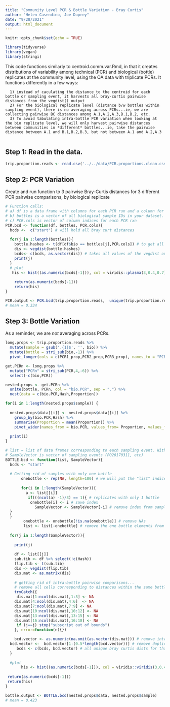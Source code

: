```yaml
---
title: "Community Level PCR & Bottle Variation - Bray Curtis"
author: "Helen Casendino, Joe Duprey"
date: "9/28/2021"
output: html_document
---
```

  
```r
knitr::opts_chunk$set(echo = TRUE)
```
```r
library(tidyverse)
library(vegan)
library(stringi)
```

This code functions similarly to centroid.comm.var.Rmd, in that it creates distributions of variability among technical (PCR) and biological (bottle) replicates at the community level, using the OA data with triplicate PCRs. It functions differently in a few ways: 
     
      1) instead of caculating the distance to the centroid for each bottle or sampling event, it harvests all bray-curtis pairwise distances from the vegdist() output
      2) For the biological replicate level (distance b/w bottles within sampling event), there is no averaging across PCRs...ie, we are collecting pairwise BC distances among A.1,A.2,A.3,B.1,B.2, etc.
      3) To avoid tabulating intra-bottle PCR variation when looking at the bio replicate level, we will only harvest pairwise distances between communities in *different* bottles...ie, take the pairwise distance between A.1 and B.1,B.2,B.3, but not between A.1 and A.2,A.3
      
## Step 1: Read in the data. 

```r
trip.proportion.reads <- read.csv('../../data/PCR.proportions.clean.csv')
```
      
## Step 2: PCR Variation
Create and run function to 3 pairwise Bray-Curtis distances for 3 different PCR pairwise comparisons, by biological replicate

```r
# Function calls: 
# a) df is a data frame with columns for each PCR run and a column for bottle ID
# b) bottles is a vector of all biological sample IDs in your dataset.
# c) PCR.cols is vector of column indices for each PCR rxn 
PCR.bcd <- function(df, bottles, PCR.cols){
  bcds <-  c("start") # will hold all bray curt distances
  
  for(j in 1:length(bottles)){
    bottle.hashes <- t(df[df$bio == bottles[j],PCR.cols]) # to get all PCR props from that one sample
    dis <- vegdist(bottle.hashes)
    bcds<- c(bcds, as.vector(dis)) # takes all values of the vegdist output
    print(j)
  }
  # plot
   his <- hist((as.numeric(bcds[-1])), col = viridis::plasma(3,0.4,0.7), main = "PCR Variation", xlab = "Bray-Curtis Pairwise Distances")
  
    return(as.numeric(bcds[-1])) 
    return(his)
}

PCR.output <- PCR.bcd(trip.proportion.reads,  unique(trip.proportion.reads$bio), 3:5)
# mean = 0.334
```

## Step 3: Bottle Variation
As a reminder, we are *not* averaging across PCRs.

```r
long.props <- trip.proportion.reads %>% 
  mutate(sample = gsub('.{1}$', '', bio)) %>% 
  mutate(bottle = stri_sub(bio,-1)) %>% 
  pivot_longer(cols = c(PCR1_prop,PCR2_prop,PCR3_prop), names_to = "PCR", values_to = "Proportion")

get.PCRn <- long.props %>% 
  mutate("PCRn" = stri_sub(PCR,4,-6)) %>% 
  select(-c(bio,PCR))

nested.props <- get.PCRn %>% 
  unite(bottle, PCRn, col = "bio.PCR", sep = ".") %>% 
  nest(data = c(bio.PCR,Hash,Proportion))

for(i in 1:length(nested.props$sample)) {
  
  nested.props$data[[i]] <- nested.props$data[[i]] %>% 
    group_by(bio.PCR,Hash) %>% 
    summarise(Proportion = mean(Proportion)) %>%  
    pivot_wider(names_from = bio.PCR, values_from= Proportion, values_fill = 0) 
  
  print(i)
}
```


```r
# list = list of data frames corresponding to each sampling event. Within each df, columns correspond to bioPCR combos (A1, B3, C2 etc) and rows correspond to each Hashes
# SampleVector is vector of sampling events (PO20170311, etc)
BOTTLE.bcd <- function(list, SampleVector){
  bcds <- "start"
 
  # Getting rid of samples with only one bottle
       onebottle <- rep(NA, length=100) # we will put the "list" indices of replicates with only one bottle here
  
       for(i in 1:length(SampleVector)){
         a <- list[[i]]
          if(((ncol(a) -1)/3) == 1){ # replicates with only 1 bottle 
           onebottle[i] <- i # save index
             SampleVector <- SampleVector[-i] # remove index from sample vector
  } 
  }
        onebottle <- onebottle[!is.na(onebottle)] # remove NAs
        list <- list[-onebottle] # remove the one bottle elements from list
   
  for(j in 1:length(SampleVector)){
    
    print(j)
     
    df <- list[[j]]
    sub.tib <- df %>% select(!c(Hash))
    flip.tib <- t(sub.tib)
    dis <- vegdist(flip.tib) 
    dis.mat <- as.matrix(dis) 
    
    # getting rid of intra-bottle pairwise comparisons...
    # remove all cells corresponding to distances within the same bottle
    tryCatch({
     dis.mat[1:ncol(dis.mat),1:3] <- NA
    dis.mat[4:ncol(dis.mat),4:6]  <- NA
    dis.mat[7:ncol(dis.mat),7:9] <- NA
    dis.mat[10:ncol(dis.mat),10:12] <- NA
    dis.mat[13:ncol(dis.mat),13:15] <- NA
    dis.mat[16:ncol(dis.mat),16:18] <- NA
     if (j==j) stop("subscript out of bounds")
    }, error=function(e){})

    bcd.vector <- as.numeric(na.omit(as.vector(dis.mat))) # remove intra-bottle comparisons
  bcd.vector <-  bcd.vector[1:(0.5*length(bcd.vector))] # remove duplicates (??)
     bcds <- c(bcds, bcd.vector) # all unique bray curtis dists for that sample
  }
        
  #plot
       his <- hist((as.numeric(bcds[-1])), col = viridis::viridis(3,0.4,0.7), main = "Bottle Variation", xlab = "Bray-Curtis Pairwise Distances")
  
 return(as.numeric(bcds[-1])) 
 return(his)
}

bottle.output <- BOTTLE.bcd(nested.props$data, nested.props$sample)
# mean = 0.423
```

      